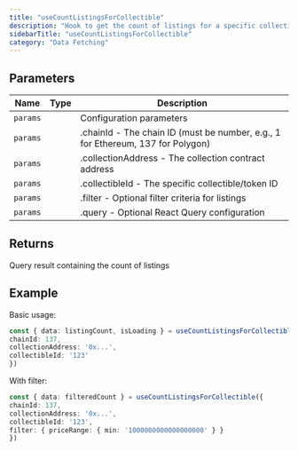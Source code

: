 ```yaml
---
title: "useCountListingsForCollectible"
description: "Hook to get the count of listings for a specific collectible Counts the number of active listings for a given collectible in the marketplace. Useful for displaying listing counts in UI components."
sidebarTitle: "useCountListingsForCollectible"
category: "Data Fetching"
---
```


## Parameters

| Name | Type | Description |
|------|------|-------------|
| `params` |  | Configuration parameters |
| `params` |  | .chainId - The chain ID (must be number, e.g., 1 for Ethereum, 137 for Polygon) |
| `params` |  | .collectionAddress - The collection contract address |
| `params` |  | .collectibleId - The specific collectible/token ID |
| `params` |  | .filter - Optional filter criteria for listings |
| `params` |  | .query - Optional React Query configuration |

## Returns

Query result containing the count of listings

## Example

Basic usage:
```typescript
const { data: listingCount, isLoading } = useCountListingsForCollectible({
chainId: 137,
collectionAddress: '0x...',
collectibleId: '123'
})
```

With filter:
```typescript
const { data: filteredCount } = useCountListingsForCollectible({
chainId: 137,
collectionAddress: '0x...',
collectibleId: '123',
filter: { priceRange: { min: '1000000000000000000' } }
})
```

